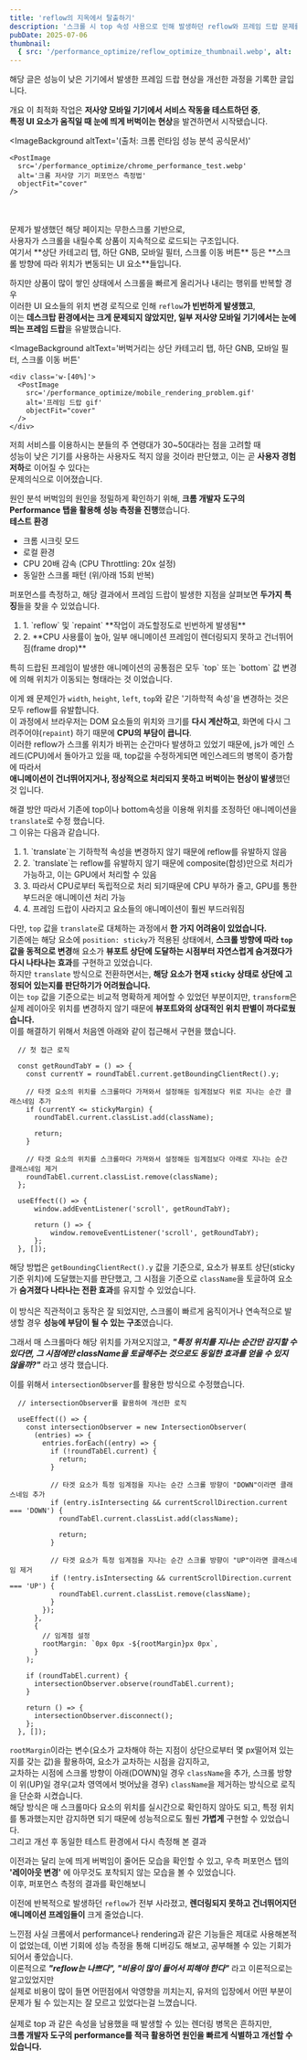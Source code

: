 ```yaml
---
title: 'reflow의 지옥에서 탈출하기'
description: '스크롤 시 top 속성 사용으로 인해 발생하던 reflow와 프레임 드랍 문제를 transform 기반 방식으로 수정하여 렌더링 성능을 개선해 본 경험을 다룹니다.'
pubDate: 2025-07-06
thumbnail:
  { src: '/performance_optimize/reflow_optimize_thumbnail.webp', alt: 'reflow 최적화 썸네일' }
---
```



<SectionContent>
  해당 글은 성능이 낮은 기기에서 발생한 프레임 드랍 현상을 개선한 과정을 기록한
  글입니다.
</SectionContent>

<SectionHeader>개요</SectionHeader>
<SectionContent>
  이 최적화 작업은 **저사양 모바일 기기에서 서비스 작동을 테스트하던 중**, <br />
  **특정 UI 요소가 움직일 때 눈에 띄게 버벅이는 현상**을 발견하면서 시작됐습니다.

  <ImageBackground
    altText='(출처: 크롬 런타임 성능 분석 공식문서)'
  >
    <PostImage
      src='/performance_optimize/chrome_performance_test.webp'
      alt='크롬 저사양 기기 퍼포먼스 측정법'
      objectFit="cover"
    />
  </ImageBackground>

  <br />
  <br />

  <ImageBackground altText='스크롤 방향에 따라서 요소의 위치가 변화하며, 무한스크롤이 적용된 페이지'>
    <div class='w-[40%]'>
      <PostImage
        src='/performance_optimize/problem_page.webp'
        alt='대 카테고리 페이지'
        objectFit="cover"
      />
    </div>
  </ImageBackground>
  문제가 발생했던 해당 페이지는 무한스크롤 기반으로, <br />
  사용자가 스크롤을 내릴수록 상품이 지속적으로 로드되는 구조입니다. <br />
  여기서 **상단 카테고리 탭, 하단 GNB, 모바일 필터, 스크롤 이동 버튼** 등은 **스크롤 방향에 따라 위치가 변동되는 UI 요소**들입니다.

  <ImageBackground>
    <div class='w-full flex justify-center'>
      <PostImage
        src='/performance_optimize/explain.webp'
        alt='라운드탭 설명'
        objectFit="cover"
      />
    </div>
  </ImageBackground>

  하지만 상품이 많이 쌓인 상태에서 스크롤을 빠르게 올리거나 내리는 행위를 반복할 경우 <br />
  이러한 UI 요소들의 위치 변경 로직으로 인해 `reflow`**가 빈번하게 발생했고**, <br />
  이는 **데스크탑 환경에서는 크게 문제되지 않았지만, 일부 저사양 모바일 기기에서는 눈에 띄는 프레임 드랍**을 유발했습니다.

  <ImageBackground
    altText='버벅거리는 상단 카테고리 탭, 하단 GNB, 모바일 필터, 스크롤 이동 버튼'
  >
    <div class='w-[40%]'>
      <PostImage
        src='/performance_optimize/mobile_rendering_problem.gif'
        alt='프레임 드랍 gif'
        objectFit="cover"
      />
    </div>
  </ImageBackground>

  저희 서비스를 이용하시는 분들의 주 연령대가 30~50대라는 점을 고려할 때<br />
  성능이 낮은 기기를 사용하는 사용자도 적지 않을 것이라 판단했고, 이는 곧 **사용자 경험 저하**로 이어질 수 있다는<br />문제의식으로 이어졌습니다.
</SectionContent>

<SectionHeader>원인 분석</SectionHeader>
<SectionContent>
  버벅임의 원인을 정밀하게 확인하기 위해, **크롬 개발자 도구의 Performance 탭을 활용해 성능 측정을 진행**했습니다.
  <br />
  **테스트 환경**
  - 크롬 시크릿 모드
  - 로컬 환경
  - CPU 20배 감속 (CPU Throttling: 20x 설정)
  - 동일한 스크롤 패턴 (위/아래 15회 반복)

  <ImageBackground>
    <PostImage
      src='/performance_optimize/before_optimize_layout_shift.gif'
      alt='개선 전 테스트 gif'
      objectFit="cover"
    />
  </ImageBackground>

  퍼포먼스를 측정하고, 해당 결과에서 프레임 드랍이 발생한 지점을 살펴보면 **두가지 특징**들을 찾을 수 있었습니다.
  <ol class='my-[20px]'>
    <li>1. `reflow` 및 `repaint` **작업이 과도할정도로 빈번하게 발생됨**</li>
    <li>2. **CPU 사용률이 높아, 일부 애니메이션 프레임이 렌더링되지 못하고 건너뛰어짐(frame drop)**</li>
  </ol>
  <ImageBackground
    altText='개선 전 performance 테스트 결과'
  >
    <PostImage
      src='/performance_optimize/before_test_result.webp'
      alt='개선 전 테스트 결과'
      objectFit="cover"
    />
  </ImageBackground>
  특히 드랍된 프레임이 발생한 애니메이션의 공통점은 모두 `top` 또는 `bottom` 값 변경에 의해 위치가 이동되는 형태라는 것 이었습니다.
</SectionContent>

<SectionHeader>이게 왜 문제인가</SectionHeader>
<SectionContent>
  `width`, `height`, `left`, `top`와 같은 '기하학적 속성'을 변경하는 것은 모두 reflow를 유발합니다. <br />
  이 과정에서 브라우저는 DOM 요소들의 위치와 크기를 **다시 계산하고**, 화면에 다시 그려주어야(`repaint`) 하기 때문에 **CPU의 부담이 큽니다**. <br />
  이러한 reflow가 스크롤 위치가 바뀌는 순간마다 발생하고 있었기 때문에,
  js가 메인 스레드(CPU)에서 돌아가고 있을 때, top값을 수정하게되면 메인스레드의 병목이 증가함에 따라서 <br />
  **애니메이션이 건너뛰어지거나, 정상적으로 처리되지 못하고 버벅이는 현상이 발생**했던 것 입니다.
</SectionContent>

<SectionHeader>해결 방안</SectionHeader>
<SectionContent>
  따라서  기존에 top이나 bottom속성을 이용해 위치를 조정하던 애니메이션을 `translate`로 수정 했습니다. <br />
  그 이유는 다음과 같습니다.
  <ol class='my-[20px]'>
    <li>1. `translate`는 기하학적 속성을 변경하지 않기 때문에 reflow를 유발하지 않음</li>
    <li>2. `translate`는 reflow를 유발하지 않기 때문에 composite(합성)만으로 처리가 가능하고, 이는 GPU에서 처리할 수 있음</li>
    <li>3. 따라서 CPU로부터 독립적으로 처리 되기때문에 CPU 부하가 줄고, GPU를 통한 부드러운 애니메이션 처리 가능</li>
    <li>4. 프레임 드랍이 사라지고 요소들의 애니메이션이 훨씬 부드러워짐</li>
  </ol>

  다만, `top` 값을 `translate`로 대체하는 과정에서 **한 가지 어려움이 있었습니다.** <br />
  기존에는 해당 요소에 `position: sticky`가 적용된 상태에서, **스크롤 방향에 따라 `top` 값을 동적으로 변경**해
  요소가 **뷰포트 상단에 도달하는 시점부터 자연스럽게 숨겨졌다가 다시 나타나는 효과**를 구현하고 있었습니다. <br />
  하지만 `translate` 방식으로 전환하면서는, **해당 요소가 현재 `sticky` 상태로 상단에 고정되어 있는지를 판단하기가 어려웠습니다.**
  <br />
  이는 `top` 값을 기준으로는 비교적 명확하게 제어할 수 있었던 부분이지만, `transform`은 실제 레이아웃 위치를 변경하지 않기 때문에 **뷰포트와의 상대적인 위치 판별이 까다로웠습니다.** <br />
  이를 해결하기 위해서 처음엔 아래와 같이 접근해서 구현을 했습니다.
  ```tsx
    // 첫 접근 로직

    const getRoundTabY = () => {
      const currentY = roundTabEl.current.getBoundingClientRect().y;

      // 타겟 요소의 위치를 스크롤마다 가져와서 설정해둔 임계점보다 위로 지나는 순간 클래스네임 추가
      if (currentY <= stickyMargin) {
        roundTabEl.current.classList.add(className);

        return;
      }

      // 타겟 요소의 위치를 스크롤마다 가져와서 설정해둔 임계점보다 아래로 지나는 순간 클래스네임 제거
      roundTabEl.current.classList.remove(className);
    };

    useEffect(() => {
        window.addEventListener('scroll', getRoundTabY);

        return () => {
            window.removeEventListener('scroll', getRoundTabY);
        };
    }, []);
  ```
  해당 방법은 `getBoundingClientRect().y` 값을 기준으로, 요소가 뷰포트 상단(sticky 기준 위치)에 도달했는지를 판단했고, 그 시점을 기준으로 `className`을 토글하여 요소가 **숨겨졌다 나타나는 전환 효과**를 유지할 수 있었습니다. <br /><br />
  이 방식은 직관적이고 동작은 잘 되었지만, 스크롤이 빠르게 움직이거나 연속적으로 발생할 경우 **성능에 부담이 될 수 있는 구조**였습니다.

  그래서 매 스크롤마다 해당 위치를 가져오지않고, ***"특정 위치를 지나는 순간만 감지할 수 있다면, 그 시점에만 className을 토글해주는 것으로도 동일한 효과를 얻을 수 있지 않을까?"*** 라고 생각 했습니다.

  이를 위해서 `intersectionObserver`를 활용한 방식으로 수정했습니다.
  <br />
  ```tsx
    // intersectionObserver를 활용하여 개선한 로직

    useEffect(() => {
      const intersectionObserver = new IntersectionObserver(
        (entries) => {
          entries.forEach((entry) => {
            if (!roundTabEl.current) {
              return;
            }

            // 타겟 요소가 특정 임계점을 지나는 순간 스크롤 방향이 "DOWN"이라면 클래스네임 추가
            if (entry.isIntersecting && currentScrollDirection.current === 'DOWN') {
              roundTabEl.current.classList.add(className);

              return;
            }

            // 타겟 요소가 특정 임계점을 지나는 순간 스크롤 방향이 "UP"이라면 클래스네임 제거
            if (!entry.isIntersecting && currentScrollDirection.current === 'UP') {
              roundTabEl.current.classList.remove(className);
            }
          });
        },
        {
          // 임계점 설정
          rootMargin: `0px 0px -${rootMargin}px 0px`,
        }
      );

      if (roundTabEl.current) {
        intersectionObserver.observe(roundTabEl.current);
      }

      return () => {
        intersectionObserver.disconnect();
      };
    }, []);
  ```
  `rootMargin`이라는 변수(요소가 교차해야 하는 지점이 상단으로부터 몇 px떨어져 있는지를 갖는 값)을 활용하여, 요소가 교차하는 시점을 감지하고,<br />
  교차하는 시점에 스크롤 방향이 아래(DOWN)일 경우 `className`을 추가, 스크롤 방향이 위(UP)일 경우(교차 영역에서 벗어났을 경우) `className`을 제거하는 방식으로 로직을 단순화 시켰습니다.
  <br />
  해당 방식은 매 스크롤마다 요소의 위치를 실시간으로 확인하지 않아도 되고, 특정 위치를 통과했는지만 감지하면 되기 때문에 성능적으로도 훨씬 **가볍게** 구현할 수 있었습니다.
  <br />
  그리고 개선 후 동일한 테스트 환경에서 다시 측정해 본 결과

  <ImageBackground>
      <PostImage
        src='/performance_optimize/after_optimize_layout_shift.gif'
        alt='개선 후 테스트 gif'
        objectFit="cover"
      />
  </ImageBackground>

  이전과는 달리 눈에 띄게 버벅임이 줄어든 모습을 확인할 수 있고, 우측 퍼포먼스 탭의 **'레이아웃 변경'** 에 아무것도 포착되지 않는 모습을 볼 수 있었습니다.
  <br />
  이후, 퍼포먼스 측정의 결과를 확인해보니

  <ImageBackground altText='개선 후 performance 테스트 결과'>
    <PostImage
      src='/performance_optimize/after_test_result.webp'
      alt='개선 후 테스트 결과'
      objectFit="cover"
    />
  </ImageBackground>

  이전에 반복적으로 발생하던 `reflow`가 전부 사라졌고, **렌더링되지 못하고 건너뛰어지던 애니메이션 프레임들이** 크게 줄었습니다.
</SectionContent>

<SectionHeader>느낀점</SectionHeader>
<SectionContent>
  사실 크롬에서 performance나 rendering과 같은 기능들은 제대로 사용해본적이 없었는데, 이번 기회에 성능 측정을 통해 디버깅도 해보고, 공부해볼 수 있는 기회가 되어서 좋았습니다. <br />
  이론적으로 ***"reflow는 나쁘다", "비용이 많이 들어서 피해야 한다"*** 라고 이론적으로는 알고있었지만 <br />
  실제로 비용이 많이 들면 어떤점에서 악영향을 끼치는지, 유저의 입장에서 어떤 부분이 문제가 될 수 있는지는 잘 모르고 있었다는걸 느꼈습니다. <br /><br />
  실제로 top 과 같은 속성을 남용했을 때 발생할 수 있는 렌더링 병목은 흔하지만, <br />
  **크롬 개발자 도구의 performance를 적극 활용하면 원인을 빠르게 식별하고 개선할 수 있습니다.**
</SectionContent>